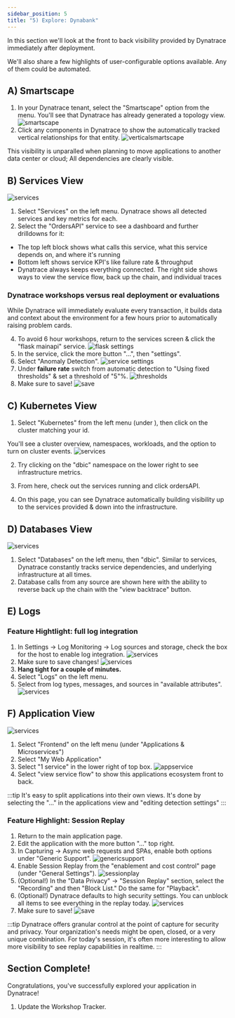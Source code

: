 ```yaml
---
sidebar_position: 5
title: "5) Explore: Dynabank"
---
```


In this section we'll look at the front to back visibility provided by Dynatrace immediately after deployment.

We'll also share a few highlights of user-configurable options available. Any of them could be automated.

## A) Smartscape

1. In your Dynatrace tenant, select the "Smartscape" option from the menu. You'll see that Dynatrace has already generated a topology view.
   ![smartscape](/img/explore1.jpg)
2. Click any components in Dynatrace to show the automatically tracked vertical relationships for that entity.
   ![verticalsmartscape](/img/explore2.jpg)

This visibility is unparalled when planning to move applications to another data center or cloud; All dependencies are clearly visible.

## B) Services View

![services](/img/explore3.jpg)

1. Select "Services" on the left menu. Dynatrace shows all detected services and key metrics for each.
2. Select the "OrdersAPI" service to see a dashboard and further drilldowns for it:

- The top left block shows what calls this service, what this service depends on, and where it's running
- Bottom left shows service KPI's like failure rate & throughput
- Dynatrace always keeps everything connected. The right side shows ways to view the service flow, back up the chain, and individual traces

### Dynatrace workshops versus real deployment or evaluations

While Dynatrace will immediately evaluate every transaction, it builds data and context about the environment for a few hours prior to automatically raising problem cards.

4. To avoid 6 hour workshops, return to the services screen & click the "flask mainapi" service.
   ![flask settings](/img/flaskservice.png)
5. In the service, click the more button "...", then "settings".
6. Select "Anomaly Detection".
   ![service settings](/img/service1.jpg)
7. Under **failure rate** switch from automatic detection to "Using fixed thresholds" & set a threshold of "5"%.
   ![thresholds](/img/service2.jpg)
8. Make sure to save!
   ![save](/img/savebottomleft.jpg)

## C) Kubernetes View

1. Select "Kubernetes" from the left menu (under ), then click on the cluster matching your id.

You'll see a cluster overview, namespaces, workloads, and the option to turn on cluster events.
![services](/img/explore10.jpg)

2. Try clicking on the "dbic" namespace on the lower right to see infrastructure metrics.

3. From here, check out the services running and click ordersAPI.

4. On this page, you can see Dynatrace automatically building visibility up to the services provided & down into the infrastructure.

## D) Databases View

![services](/img/explore4.jpg)

1. Select "Databases" on the left menu, then "dbic". Similar to services, Dynatrace constantly tracks service dependencies, and underlying infrastructure at all times.
2. Database calls from any source are shown here with the ability to reverse back up the chain with the "view backtrace" button.

## E) Logs

### Feature Hightlight: full log integration

1. In Settings -> Log Monitoring -> Log sources and storage, check the box for the host to enable log integration.
   ![services](/img/explore9.jpg)
2. Make sure to save changes!
   ![services](/img/savelogs.jpg)
3. **Hang tight for a couple of minutes.**
4. Select "Logs" on the left menu.
5. Select from log types, messages, and sources in "available attributes".
   ![services](/img/explore5.jpg)

## F) Application View

![services](/img/explore6.jpg)

1. Select "Frontend" on the left menu (under "Applications & Microservices")
2. Select "My Web Application"
3. Select "1 service" in the lower right of top box.
   ![appservice](/img/appservice.jpg)
4. Select "view service flow" to show this applications ecosystem front to back.

:::tip
It's easy to split applications into their own views. It's done by selecting the "..." in the applications view and "editing detection settings"
:::

### Feature Highlight: Session Replay

1. Return to the main application page.
2. Edit the application with the more button "..." top right.
3. In Capturing -> Async web requests and SPAs, enable both options under "Generic Support".
   ![genericsupport](/img/genericsupport.jpg)
4. Enable Session Replay from the "enablement and cost control" page (under "General Settings").
   ![sessionplay](/img/sessionreplay.jpg)
5. (Optional!) In the "Data Privacy" -> "Session Replay" section, select the "Recording" and then "Block List." Do the same for "Playback".
6. (Optional!) Dynatrace defaults to high security settings. You can unblock all items to see everything in the replay today.
   ![services](/img/explore8.jpg)
7. Make sure to save!
   ![save](/img/savebottomleft.jpg)

:::tip
Dynatrace offers granular control at the point of capture for security and privacy. Your organization's needs might be open, closed, or a very unique combination. For today's session, it's often more interesting to allow more visibility to see replay capabilities in realtime.
:::

## Section Complete!

Congratulations, you've successfully explored your application in Dynatrace!

1. Update the Workshop Tracker.

